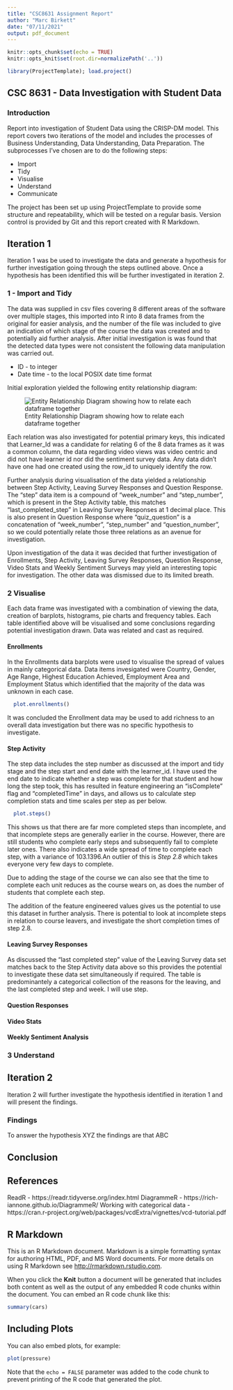 ```yaml
---
title: "CSC8631 Assignment Report"
author: "Marc Birkett"
date: "07/11/2021"
output: pdf_document
---
```


```r
knitr::opts_chunk$set(echo = TRUE)
knitr::opts_knit$set(root.dir=normalizePath('..'))
```

```r
library(ProjectTemplate); load.project()
```

## CSC 8631 - Data Investigation with Student Data

### Introduction

Report into investigation of Student Data using the CRISP-DM model. This report covers two iterations of the model and includes the processes of Business Understanding, Data Understanding, Data Preparation. The subprocesses I've chosen are to do the following steps:

* Import
* Tidy
* Visualise
* Understand 
* Communicate

The project has been set up using ProjectTemplate to provide some structure and repeatability, which will be tested on a regular basis. Version control is provided by Git and this report created with R Markdown.

## Iteration 1
Iteration 1 was be used to investigate the data and generate a hypothesis for further investigation going through the steps outlined above. Once a hypothesis has been identified this will be further investigated in iteration 2.

### 1 - Import and Tidy
The data was supplied in csv files covering 8 different areas of the software over multiple stages, this imported into R into 8 data frames from the original for easier analysis, and the number of the file was included to give an indication of which stage of the course the data was created and to potentially aid further analysis. After initial investigation is was found that the detected data types were not consistent the following data manipulation was carried out. 

* ID - to integer
* Date time - to the local POSIX date time format


Initial exploration yielded the following entity relationship diagram:

![Entity Relationship Diagram showing how to relate each dataframe together](erd.png "Entity Relationship Diagram")

Each relation was also investigated for potential primary keys, this indicated that Learner_Id was a candidate for relating 6 of the 8 data frames as it was a common column, the data regarding video views was video centric and did not have learner id nor did the sentiment survey data. Any data didn't have one had one created using the row_id to uniquely identify the row. 

Further analysis during visualisation of the data yielded a relationship  between Step Activity, Leaving Survey Responses and Question Response. The "step" data item is a compound of "week_number" and "step_number", which is present in the Step Activity table, this matches "last_completed_step" in Leaving Survey Responses at 1 decimal place. This is also present in Question Response where "quiz_question" is a concatenation of "week_number", "step_number" and "question_number", so we could potentially relate those three relations as an avenue for investigation.

Upon investigation of the data it was decided that further investigation of Enrollments, Step Activity, Leaving Survey Responses, Question Response, Video Stats and Weekly Sentiment Surveys may yield an interesting topic for investigation. The other data was dismissed due to its limited breath.

### 2 Visualise
Each data frame was investigated with a combination of viewing the data, creation of barplots, histograms, pie charts and frequency tables. Each table identified above will be visualised and some conclusions regarding potential investigation drawn. Data was related and cast as required.

#### Enrollments
In the Enrollments data barplots were used to visualise the spread of values in mainly categorical data. Data items invesigated were Country, Gender, Age Range, Highest Education Achieved, Employment Area and Employment Status which identified that the majority of the data was unknown in each case.

```r
  plot.enrollments()
```
It was concluded the Enrollment data may be used to add richness to an overall data investigation but there was no specific hypothesis to investigate.

#### Step Activity
The step data includes the step number as discussed at the import and tidy stage and the step start and end date with the learner_id. I have used the end date to indicate whether a step was complete for that student and how long the step took, this has resulted in feature engineering an "isComplete" flag and "completedTime" in days, and allows us to calculate step completion stats and time scales per step as per below.

```r
  plot.steps()
```

This shows us that there are far more completed steps than incomplete, and that incomplete steps are generally earlier in the course. However, there are still students who complete early steps and subsequently fail to complete later ones. There also indicates a wide spread of time to complete each step, with a variance of 103.1396.An outlier of this is *Step 2.8* which takes everyone very few days to complete.

Due to adding the stage of the course we can also see that the time to complete each unit reduces as the course wears on, as does the number of students that complete each step.

The addition of the feature engineered values gives us the potential to use this dataset in further analysis. There is potential to look at incomplete steps in relation to course leavers, and investigate the short completion times of step 2.8.

#### Leaving Survey Responses
As discussed the "last completed step" value of the Leaving Survey data set matches back to the Step Activity data above so this provides the potential to investigate these data set simultaneously if required. The table is predominantely a categorical collection of the reasons for the leaving, and the last completed step and week. I will use step.


#### Question Responses

#### Video Stats

#### Weekly Sentiment Analysis


### 3 Understand

## Iteration 2
Iteration 2 will further investigate the hypothesis identified in iteration 1 and will present the findings.

### Findings
To answer the hypothesis XYZ the findings are that ABC

## Conclusion

## References
ReadR - https://readr.tidyverse.org/index.html
DiagrammeR - https://rich-iannone.github.io/DiagrammeR/
Working with categorical data - https://cran.r-project.org/web/packages/vcdExtra/vignettes/vcd-tutorial.pdf 

## R Markdown

This is an R Markdown document. Markdown is a simple formatting syntax for authoring HTML, PDF, and MS Word documents. For more details on using R Markdown see <http://rmarkdown.rstudio.com>.

When you click the **Knit** button a document will be generated that includes both content as well as the output of any embedded R code chunks within the document. You can embed an R code chunk like this:

```r
summary(cars)
```

## Including Plots

You can also embed plots, for example:

```r
plot(pressure)
```

Note that the `echo = FALSE` parameter was added to the code chunk to prevent printing of the R code that generated the plot.
